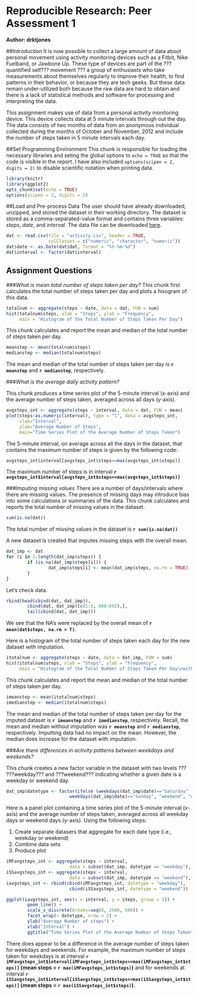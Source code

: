 Reproducible Research: Peer Assessment 1
================================================================================
**Author: drktjones**

##Introduction
It is now possible to collect a large amount of data about personal movement 
using activity monitoring devices such as a Fitbit, Nike Fuelband, or Jawbone 
Up. These type of devices are part of the ???quantified self??? movement ??? a group 
of enthusiasts who take measurements about themselves regularly to improve 
their health, to find patterns in their behavior, or because they are tech 
geeks. But these data remain under-utilized both because the raw data are hard 
to obtain and there is a lack of statistical methods and software for processing
and interpreting the data.

This assignment makes use of data from a personal activity monitoring device. 
This device collects data at 5 minute intervals through out the day. The data 
consists of two months of data from an anonymous individual collected during the 
months of October and November, 2012 and include the number of steps taken in 5 
minute intervals each day.

##Set Programming Environment
This chunk is responsible for loading the necessary libraries and seting the global options to ```echo = TRUE``` so that the code is visible in the report. I have also included ```options(scipen = 2, digits = 2)``` to disable scientific notation when printing data. 
```r
library(knitr)
library(ggplot2)
opts_chunk$set(echo = TRUE)
options(scipen = 2, digits = 2)
```

##Load and Pre-process Data
The user should have already downloaded, unzipped, and stored the dataset in their working directory. The dataset is stored as a comma-separated-value format and contains three variables: *steps*, *date*, and *interval*. The data file can be downloaded [here](https://d396qusza40orc.cloudfront.net/repdata%2Fdata%2Factivity.zip).

```r
dat <- read.csv(file = "activity.csv", header = TRUE, 
                colClasses = c("numeric", "character", "numeric"))
dat$date <- as.Date(dat$dat, format = "%Y-%m-%d")
dat$interval <- factor(dat$interval)
```

## Assignment Questions

###*What is mean total number of steps taken per day?*
This chunk first calculates the total number of steps taken per day and plots a hisogram of this data.

```r
totalnum <- aggregate(steps ~ date, data = dat, FUN = sum)
hist(totalnum$steps, xlab = "Steps", ylab = "Frequency", 
     main = "Histogram of the Total Number of Steps Taken Per Day")
```

This chunk calculates and report the mean and median of the total number of steps taken per day.
```r
meanstep <- mean(totalnum$steps)
medianstep <- median(totalnum$steps)
```

The mean and median of the total number of steps taken per day is **`r meanstep`** and **`r medianstep`**, respectively. 

###*What is the average daily activity pattern?*

This chunk produces a time series plot of the 5-minute interval (x-axis) and the average number of steps taken, averaged across all days (y-axis). 

```r
avgsteps_int <- aggregate(steps ~ interval, data = dat, FUN = mean)
plot(steps~as.numeric(interval), type = "l", data = avgsteps_int, 
     xlab="Interval", 
     ylab="Average Number of Steps", 
     main="Time Series Plot of the Average Number of Steps Taken")
```

The 5-minute interval, on average across all the days in the dataset, that contains the maximum number of steps is given by the following code:

```r
avgsteps_int$interval[avgsteps_int$steps==max(avgsteps_int$steps)]
```

The maximum number of steps is in interval **`r avgsteps_int$interval[avgsteps_int$steps==max(avgsteps_int$steps)]`**

###*Imputing missing values*
There are a number of days/intervals where there are missing values. The presence of missing days may introduce bias into some calculations or summaries of the data. This chunk calculates and reports the total number of missing values in the dataset.

```r
sum(is.na(dat))
```

The total number of missing values in the dataset is **`r sum(is.na(dat))`**

A new dataset is created that imputes missing steps with the overall mean.
```r
dat_imp <- dat
for (i in 1:length(dat_imp$steps)) {
        if (is.na(dat_imp$steps[i])) {
                dat_imp$steps[i] <- mean(dat_imp$steps, na.rm = TRUE)
        }
}
```

Let's check data. 

```r
rbind(head(cbind(dat, dat_imp)), 
        cbind(dat, dat_imp)[c(1:5, 688:692),],
        tail(cbind(dat, dat_imp)))
```

We see that the NA's were replaced by the overall mean of **`r mean(dat$steps, na.rm = T)`**.

Here is a histogram of the total number of steps taken each day for the new dataset with imputation.

```r
itotalnum <- aggregate(steps ~ date, data = dat_imp, FUN = sum)
hist(itotalnum$steps, xlab = "Steps", ylab = "Frequency", 
     main = "Histogram of the Total Number of Steps Taken Per Day\nwith Imputation")
```

This chunk calculates and report the mean and median of the total number of steps taken per day.

```r
imeanstep <- mean(itotalnum$steps)
imedianstep <- median(itotalnum$steps)
```

The mean and median of the total number of steps taken per day for the imputed dataset is **`r imeanstep`** and **`r imedianstep`**, respectively. Recall, the mean and median without imputation was **`r meanstep`** and **`r medianstep`**, respectively. Imputting data had no impact on the mean. However, the median does increase for the dataset with imputation.

###*Are there differences in activity patterns between weekdays and weekends?*

This chunk creates a new factor variable in the dataset with two levels ??? ???weekday??? and ???weekend??? indicating whether a given date is a weekday or weekend day.

```r
dat_imp$datetype <- factor(ifelse (weekdays(dat_imp$date)=="Saturday" | 
                        weekdays(dat_imp$date)=="Sunday", "weekend", "weekday"))
```

Here is a panel plot containing a time series plot of the 5-minute interval (x-axis) and the average number of steps taken, averaged across all weekday days or weekend days (y-axis). Using the following steps:

1. Create separate datasers that aggregate for each date type (i.e., weekday or weekend)
2. Combine data sets
3. Produce plot

```r
iMFavgsteps_int <- aggregate(steps ~ interval, 
                        data = subset(dat_imp, datetype == "weekday"), FUN = mean)
iSSavgsteps_int <- aggregate(steps ~ interval, 
                        data = subset(dat_imp, datetype == "weekend"), FUN = mean)
iavgsteps_int <- rbind(cbind(iMFavgsteps_int, datetype = "weekday"),
                        cbind(iSSavgsteps_int, datetype = "weekend"))

ggplot(iavgsteps_int, aes(x = interval, y = steps, group = 1)) + 
        geom_line() + 
        scale_x_discrete(breaks=seq(0, 2500, 500)) + 
        facet_wrap(~ datetype, nrow = 2) + 
        ylab("Average Number of steps") + 
        xlab("Interval") +
        ggtitle("Time Series Plot of the Average Number of Steps Taken")
```

There does appear to be a difference in the average number of steps taken for weekdays and weekends. For example, the maximum number of steps taken for weekdays is at interval **`r iMFavgsteps_int$interval[iMFavgsteps_int$steps==max(iMFavgsteps_int$steps)]` (mean steps = `r max(iMFavgsteps_int$steps)`)** and for weekends at interval **`r iSSavgsteps_int$interval[iSSavgsteps_int$steps==max(iSSavgsteps_int$steps)]` (mean steps = `r max(iSSavgsteps_int$steps)`)**.









